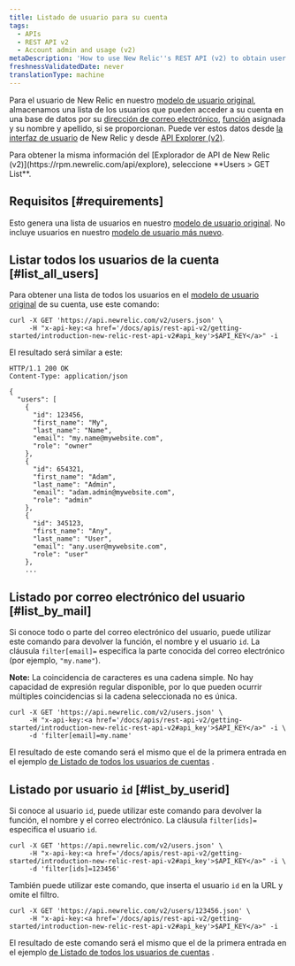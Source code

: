 ```yaml
---
title: Listado de usuario para su cuenta
tags:
  - APIs
  - REST API v2
  - Account admin and usage (v2)
metaDescription: 'How to use New Relic''s REST API (v2) to obtain user names, emails, roles, and IDs for your New Relic account.'
freshnessValidatedDate: never
translationType: machine
---
```


Para el usuario de New Relic en nuestro [modelo de usuario original](/docs/accounts/original-accounts-billing/original-product-based-pricing/overview-user-models), almacenamos una lista de los usuarios que pueden acceder a su cuenta en una base de datos por su [dirección de correo electrónico](/docs/accounts-partnerships/accounts/account-setup/adding-updating-users), [función](/docs/accounts-partnerships/accounts/account-setup/users-roles) asignada y su nombre y apellido, si se proporcionan. Puede ver estos datos desde [la interfaz de usuario](/docs/accounts-partnerships/accounts/account-setup/adding-updating-users) de New Relic y desde [API Explorer (v2)](/docs/apm/apis/api-explorer-v2/parts-api-explorer).

<Callout variant="tip">
  Para obtener la misma información del [Explorador de API de New Relic (v2)](https://rpm.newrelic.com/api/explore), seleccione <DNT>**Users > GET List**</DNT>.
</Callout>

## Requisitos [#requirements]

Esto genera una lista de usuarios en nuestro [modelo de usuario original](/docs/accounts/original-accounts-billing/original-product-based-pricing/overview-user-models). No incluye usuarios en nuestro [modelo de usuario más nuevo](/docs/accounts/original-accounts-billing/original-product-based-pricing/overview-user-models).

## Listar todos los usuarios de la cuenta [#list_all_users]

Para obtener una lista de todos los usuarios en el [modelo de usuario original](/docs/accounts/original-accounts-billing/original-product-based-pricing/overview-user-models) de su cuenta, use este comando:

```
curl -X GET 'https://api.newrelic.com/v2/users.json' \
     -H "x-api-key:<a href='/docs/apis/rest-api-v2/getting-started/introduction-new-relic-rest-api-v2#api_key'>$API_KEY</a>" -i
```

El resultado será similar a este:

```
HTTP/1.1 200 OK
Content-Type: application/json

{
  "users": [
    {
      "id": 123456,
      "first_name": "My",
      "last_name": "Name",
      "email": "my.name@mywebsite.com",
      "role": "owner"
    },
    {
      "id": 654321,
      "first_name": "Adam",
      "last_name": "Admin",
      "email": "adam.admin@mywebsite.com",
      "role": "admin"
    },
    {
      "id": 345123,
      "first_name": "Any",
      "last_name": "User",
      "email": "any.user@mywebsite.com",
      "role": "user"
    },
    ...
```

## Listado por correo electrónico del usuario [#list_by_mail]

Si conoce todo o parte del correo electrónico del usuario, puede utilizar este comando para devolver la función, el nombre y el usuario `id`. La cláusula `filter[email]=` especifica la parte conocida del correo electrónico (por ejemplo, `"my.name"`).

<DNT>**Note:**</DNT> La coincidencia de caracteres es una cadena simple. No hay capacidad de expresión regular disponible, por lo que pueden ocurrir múltiples coincidencias si la cadena seleccionada no es única.

```
curl -X GET 'https://api.newrelic.com/v2/users.json' \
     -H "x-api-key:<a href='/docs/apis/rest-api-v2/getting-started/introduction-new-relic-rest-api-v2#api_key'>$API_KEY</a>" -i \
     -d 'filter[email]=my.name'
```

El resultado de este comando será el mismo que el de la primera entrada en el ejemplo [de Listado de todos los usuarios de cuentas](#list_all_users) .

## Listado por usuario `id` [#list_by_userid]

Si conoce al usuario `id`, puede utilizar este comando para devolver la función, el nombre y el correo electrónico. La cláusula `filter[ids]=` especifica el usuario `id`.

```
curl -X GET 'https://api.newrelic.com/v2/users.json' \
     -H "x-api-key:<a href='/docs/apis/rest-api-v2/getting-started/introduction-new-relic-rest-api-v2#api_key'>$API_KEY</a>" -i \
     -d 'filter[ids]=123456'
```

También puede utilizar este comando, que inserta el usuario `id` en la URL y omite el filtro.

```
curl -X GET 'https://api.newrelic.com/v2/users/123456.json' \
     -H "x-api-key:<a href='/docs/apis/rest-api-v2/getting-started/introduction-new-relic-rest-api-v2#api_key'>$API_KEY</a>" -i
```

El resultado de este comando será el mismo que el de la primera entrada en el ejemplo [de Listado de todos los usuarios de cuentas](#list_all_users) .
